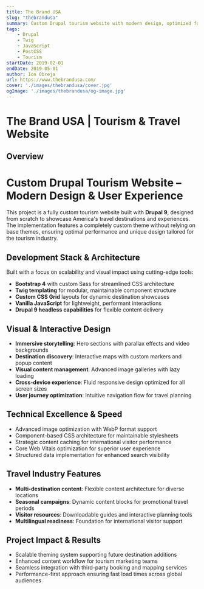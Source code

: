 ```yaml
---
title: The Brand USA
slug: "thebrandusa"
summary: Custom Drupal tourism website with modern design, optimized for travel content and user experience.
tags:
    - Drupal
    - Twig
    - JavaScript
    - PostCSS
    - Tourism
startDate: 2019-02-01
endDate: 2019-05-01
author: Ion Obreja
url: https://www.thebrandusa.com/
cover: './images/thebrandusa/cover.jpg'
ogImage: './images/thebrandusa/og-image.jpg'
---
```


# The Brand USA | Tourism & Travel Website

## **Overview**

# Custom Drupal Tourism Website – Modern Design & User Experience

This project is a fully custom tourism website built with **Drupal 9**, designed from scratch to showcase America's travel destinations and experiences. The implementation features a completely custom theme without relying on base themes, ensuring optimal performance and unique design tailored for the tourism industry.

## Development Stack & Architecture

Built with a focus on scalability and visual impact using cutting-edge tools:

- **Bootstrap 4** with custom Sass for streamlined CSS architecture
- **Twig templating** for modular, maintainable component structure
- **Custom CSS Grid** layouts for dynamic destination showcases
- **Vanilla JavaScript** for lightweight, performant interactions
- **Drupal 9 headless capabilities** for flexible content delivery

## Visual & Interactive Design

- **Immersive storytelling**: Hero sections with parallax effects and video backgrounds
- **Destination discovery**: Interactive maps with custom markers and popup content
- **Visual content management**: Advanced image galleries with lazy loading
- **Cross-device experience**: Fluid responsive design optimized for all screen sizes
- **User journey optimization**: Intuitive navigation flow for travel planning

## Technical Excellence & Speed

- Advanced image optimization with WebP format support
- Component-based CSS architecture for maintainable stylesheets
- Strategic content caching for international visitor performance
- Core Web Vitals optimization for superior user experience
- Structured data implementation for enhanced search visibility

## Travel Industry Features

- **Multi-destination content**: Flexible content architecture for diverse locations
- **Seasonal campaigns**: Dynamic content blocks for promotional travel periods
- **Visitor resources**: Downloadable guides and interactive planning tools
- **Multilingual readiness**: Foundation for international visitor support

## Project Impact & Results

- Scalable theming system supporting future destination additions
- Enhanced content workflow for tourism marketing teams
- Seamless integration with third-party booking and mapping services
- Performance-first approach ensuring fast load times across global audiences
